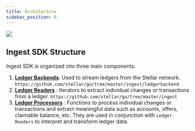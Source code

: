 ```yaml
---
title: Architecture
sidebar_position: 0
---
```


![](/assets/ingest-sdk/architecture.png)

## Ingest SDK Structure

Ingest SDK is organized into three main components:

1. **[Ledger Backends](/docs/data/indexers/build-your-own/ingest-sdk/developer_guide/ledgerbackends)**: Used to stream ledgers from the Stellar network. `https://github.com/stellar/go/tree/master/ingest/ledgerbackend`
2. **[Ledger Readers](/docs/data/indexers/build-your-own/ingest-sdk/developer_guide/ledgerreaders)** : Iterators to extract individual changes or transactions from a ledger. `https://github.com/stellar/go/tree/master/ingest`
3. **[Ledger Processors](https://github.com/stellar/go/tree/master/ingest/processors)** : Functions to process individual changes or transactions and extract meaningful data such as accounts, offers, claimable balance, etc. They are used in conjunction with `Ledger Readers` to interpret and transform ledger data.
